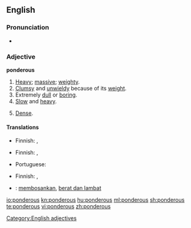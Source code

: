 ==English==

===Pronunciation===
* {{audio|en-us-ponderous.ogg|Audio (US)}}

===Adjective===
'''ponderous'''

# [[heavy|Heavy]]; [[massive]]; [[weighty]].
# [[clumsy|Clumsy]] and [[unwieldy]] because of its [[weight]].
# Extremely [[dull]] or [[boring]].
# [[slow|Slow]] and [[heavy]].
# {{obsolete}} [[dense|Dense]].

====Translations====
{{trans-top|clumsy and unwieldy because of its weight}}
* Finnish: {{t-|fi|kömpelö}}, {{t+|fi|raskas}}
{{trans-mid}}
{{trans-bottom}}

{{trans-top|extremely dull or boring}}
* Finnish: {{t+|fi|pitkäpiimäinen}}, {{t-|fi|uuvuttava}}
{{trans-mid}}
* Portuguese: {{t|pt|enfadonho|m}}
{{trans-bottom}}

{{trans-top|slow and heavy}}
* Finnish: {{t-|fi|kömpelö}}, {{t+|fi|raskas}}
{{trans-mid}}
{{trans-bottom}}

{{checktrans-top}}
* {{ttbc|Indonesian}}: [[bosan|membosankan]], [[berat dan lambat]]
{{checktrans-bottom}}

[[Category:English adjectives]]

[[io:ponderous]]
[[kn:ponderous]]
[[hu:ponderous]]
[[ml:ponderous]]
[[sh:ponderous]]
[[te:ponderous]]
[[vi:ponderous]]
[[zh:ponderous]]